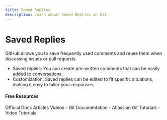```yaml
---
title: Saved Replies
description: Learn about Saved Replies in Git
---
```


# Saved Replies

GitHub allows you to save frequently used comments and reuse them when discussing issues or pull requests.

- Saved replies: You can create pre-written comments that can be easily added to conversations.
- Customization: Saved replies can be edited to fit specific situations, making it easy to tailor your responses.

#### Free Resources

<Tabs defaultValue="official">
<TabsList>
<TabsTrigger value="official">Official Docs</TabsTrigger>
<TabsTrigger value="article">Articles</TabsTrigger>
<TabsTrigger value="video">Videos</TabsTrigger>
</TabsList>

<TabsContent value="official">
- <Link href="https://git-scm.com/docs">Git Documentation</Link>
</TabsContent>
<TabsContent value="article">
- <Link href="https://www.atlassian.com/git/tutorials">Atlassian Git Tutorials</Link>
</TabsContent>
<TabsContent value="video">
- <Link href="https://www.youtube.com/results?search_query=git+saved-replies+tutorial">Video Tutorials</Link>
</TabsContent>
</Tabs>

<Outlet path="5-github/basics/saved-replies" />
